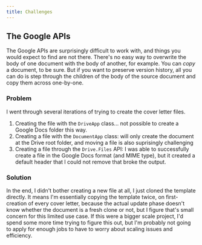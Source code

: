 ```yaml
---
title: Challenges
---
```

## The Google APIs
The Google APIs are surprisingly difficult to work with, and things
you would expect to find are not there. There's no easy way to
overwrite the body of one document with the body of another, for
example. You can _copy_ a document, to be sure. But if you want to
preserve version history, all you can do is step through the children
of the body of the source document and copy them across one-by-one.

### Problem
I went through several iterations of trying to create the cover letter files.
1. Creating the file with the `DriveApp` class... not possible to create a Google Docs folder this way.
1. Creating a file with the `DocumentApp` class: will only create the
    document at the Drive root folder, and moving a file is also
    suprisingly challenging
1. Creating a file through the `Drive.Files` API: I was able to
    successfully create a file in the Google Docs format (and MIME type),
    but it created a default header that I could not remove that broke the
    output.

### Solution
In the end, I didn't bother creating a new file at all, I just cloned
the template directly. It means I'm essentially copying the template
twice, on first-creation of every cover letter, because the actual
update phase doesn't know whether the document is a fresh clone or
not, but I figure that's small concern for this limited use case. If
this were a bigger scale project, I'd spend some more time trying to
figure this out, but I'm probably not going to apply for enough jobs
to have to worry about scaling issues and efficiency.
